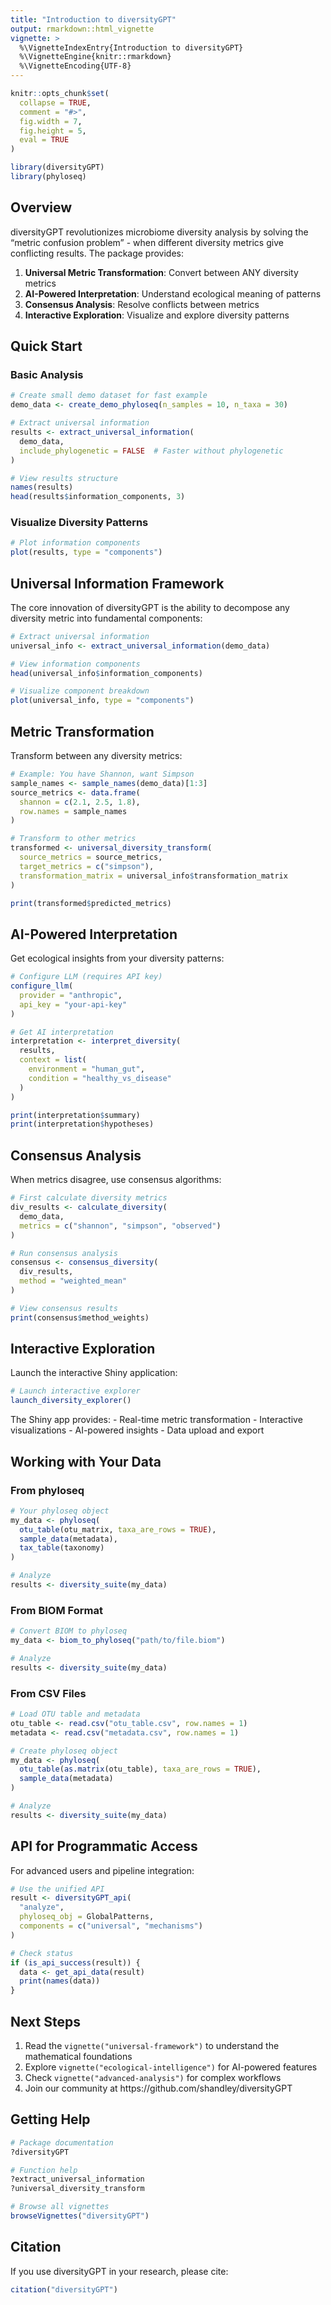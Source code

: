 ```yaml
---
title: "Introduction to diversityGPT"
output: rmarkdown::html_vignette
vignette: >
  %\VignetteIndexEntry{Introduction to diversityGPT}
  %\VignetteEngine{knitr::rmarkdown}
  %\VignetteEncoding{UTF-8}
---
```


```r
knitr::opts_chunk$set(
  collapse = TRUE,
  comment = "#>",
  fig.width = 7,
  fig.height = 5,
  eval = TRUE
)
```

```r
library(diversityGPT)
library(phyloseq)
```

## Overview

diversityGPT revolutionizes microbiome diversity analysis by solving the "metric confusion problem" - when different diversity metrics give conflicting results. The package provides:

1. **Universal Metric Transformation**: Convert between ANY diversity metrics
2. **AI-Powered Interpretation**: Understand ecological meaning of patterns
3. **Consensus Analysis**: Resolve conflicts between metrics
4. **Interactive Exploration**: Visualize and explore diversity patterns

## Quick Start

### Basic Analysis

```r
# Create small demo dataset for fast example
demo_data <- create_demo_phyloseq(n_samples = 10, n_taxa = 30)

# Extract universal information
results <- extract_universal_information(
  demo_data,
  include_phylogenetic = FALSE  # Faster without phylogenetic
)

# View results structure
names(results)
head(results$information_components, 3)
```

### Visualize Diversity Patterns

```r
# Plot information components
plot(results, type = "components")
```

## Universal Information Framework

The core innovation of diversityGPT is the ability to decompose any diversity metric into fundamental components:

```r
# Extract universal information
universal_info <- extract_universal_information(demo_data)

# View information components
head(universal_info$information_components)

# Visualize component breakdown
plot(universal_info, type = "components")
```

## Metric Transformation

Transform between any diversity metrics:

```r
# Example: You have Shannon, want Simpson
sample_names <- sample_names(demo_data)[1:3]
source_metrics <- data.frame(
  shannon = c(2.1, 2.5, 1.8),
  row.names = sample_names
)

# Transform to other metrics
transformed <- universal_diversity_transform(
  source_metrics = source_metrics,
  target_metrics = c("simpson"),
  transformation_matrix = universal_info$transformation_matrix
)

print(transformed$predicted_metrics)
```

## AI-Powered Interpretation

Get ecological insights from your diversity patterns:

```r
# Configure LLM (requires API key)
configure_llm(
  provider = "anthropic",
  api_key = "your-api-key"
)

# Get AI interpretation
interpretation <- interpret_diversity(
  results,
  context = list(
    environment = "human_gut",
    condition = "healthy_vs_disease"
  )
)

print(interpretation$summary)
print(interpretation$hypotheses)
```

## Consensus Analysis

When metrics disagree, use consensus algorithms:

```r
# First calculate diversity metrics
div_results <- calculate_diversity(
  demo_data,
  metrics = c("shannon", "simpson", "observed")
)

# Run consensus analysis
consensus <- consensus_diversity(
  div_results,
  method = "weighted_mean"
)

# View consensus results
print(consensus$method_weights)
```

## Interactive Exploration

Launch the interactive Shiny application:

```r
# Launch interactive explorer
launch_diversity_explorer()
```

The Shiny app provides:
- Real-time metric transformation
- Interactive visualizations
- AI-powered insights
- Data upload and export

## Working with Your Data

### From phyloseq

```r
# Your phyloseq object
my_data <- phyloseq(
  otu_table(otu_matrix, taxa_are_rows = TRUE),
  sample_data(metadata),
  tax_table(taxonomy)
)

# Analyze
results <- diversity_suite(my_data)
```

### From BIOM Format

```r
# Convert BIOM to phyloseq
my_data <- biom_to_phyloseq("path/to/file.biom")

# Analyze
results <- diversity_suite(my_data)
```

### From CSV Files

```r
# Load OTU table and metadata
otu_table <- read.csv("otu_table.csv", row.names = 1)
metadata <- read.csv("metadata.csv", row.names = 1)

# Create phyloseq object
my_data <- phyloseq(
  otu_table(as.matrix(otu_table), taxa_are_rows = TRUE),
  sample_data(metadata)
)

# Analyze
results <- diversity_suite(my_data)
```

## API for Programmatic Access

For advanced users and pipeline integration:

```r
# Use the unified API
result <- diversityGPT_api(
  "analyze",
  phyloseq_obj = GlobalPatterns,
  components = c("universal", "mechanisms")
)

# Check status
if (is_api_success(result)) {
  data <- get_api_data(result)
  print(names(data))
}
```

## Next Steps

1. Read the `vignette("universal-framework")` to understand the mathematical foundations
2. Explore `vignette("ecological-intelligence")` for AI-powered features
3. Check `vignette("advanced-analysis")` for complex workflows
4. Join our community at https://github.com/shandley/diversityGPT

## Getting Help

```r
# Package documentation
?diversityGPT

# Function help
?extract_universal_information
?universal_diversity_transform

# Browse all vignettes
browseVignettes("diversityGPT")
```

## Citation

If you use diversityGPT in your research, please cite:

```r
citation("diversityGPT")
```